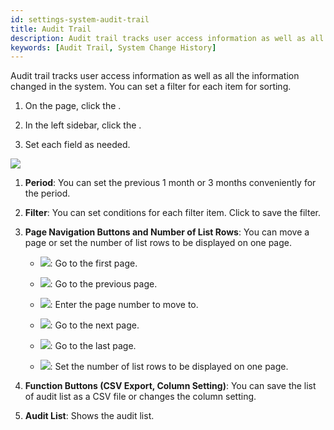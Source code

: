 ```yaml
---
id: settings-system-audit-trail
title: Audit Trail
description: Audit trail tracks user access information as well as all the information changed in the system. You can set a filter for each item for sorting.
keywords: [Audit Trail, System Change History]
---
```


Audit trail tracks user access information as well as all the information changed in the system. You can set a filter for each item for sorting.

1. On the <Cmd sid='shell.header.launcher' /> page, click the <Cmd sid='shell.header.setting' />.

1. In the left sidebar, click the <Cmd sid="monitoring.auditTrail" product='2' />.

1. Set each field as needed.

<Image src='/img/biostarx-settings-system-audit-trail.png' className='none' />

<Calloutlists>

1. **Period**: You can set the previous 1 month or 3 months conveniently for the period.

1. **Filter**: You can set conditions for each filter item. Click <Cmd sid="ta.report.condition.saveFilter.button" product='2' /> to save the filter.

1. **Page Navigation Buttons and Number of List Rows**: You can move a page or set the number of list rows to be displayed on one page.

    * <Image src='/img/common/ico-audit-trail-first-page.png' ico alone />: Go to the first page.

    * <Image src='/img/common/ico-audit-trail-previous-page.png' ico alone />: Go to the previous page.

    * <Image src='/img/common/ico-audit-trail-nav-page.png' ico alone />: Enter the page number to move to.

    * <Image src='/img/common/ico-audit-trail-next-page.png' ico alone />: Go to the next page.

    * <Image src='/img/common/ico-audit-trail-last-page.png' ico alone />: Go to the last page.

    * <Image src='/img/ico-audit-trail-rows-page.png' ico />: Set the number of list rows to be displayed on one page.

1. **Function Buttons (CSV Export, Column Setting)**: You can save the list of audit list as a CSV file or changes the column setting.

1. **Audit List**: Shows the audit list.

</Calloutlists>
